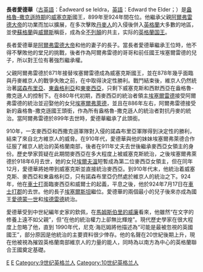 {{NoteTA
|1=zh-cn:埃塞尔斯坦;zh-sg:艾塞斯坦;zh-tw:艾塞斯坦
|2=zh-cn:阿尔弗雷德;zh-hant:阿爾弗雷德;zh-tw:阿佛烈;zh-hk:阿佛列;zh-mo:阿佛列;zh-sg:阿尔弗雷德
|3=zh-cn:麦西亚;zh-tw:默西亞
}}
{{short description|Anglo-Saxon king, son of Alfred the Great}}
{{Infobox royalty
| name = 長者愛德華
| image = Edward the Elder - MS Royal 14 B VI.jpg
| image_size = 250px
| caption = 13世纪描绘爱德华的家谱卷轴的微型肖像
| succession = {{link-en|威塞克斯国王|List of monarchs of Wessex}}
| reign = 899年10月26日{{nbsp}}– 924年7月17日
| coronation = 900年6月8日<br>[[泰晤士河畔金斯頓|泰晤士河畔金斯頓]] 
| predecessor = [[阿爾弗雷德大帝|阿爾弗雷德大帝]]
| successor = [[埃塞尔斯坦|埃塞尔斯坦]]（或[[埃尔夫沃德_(威塞克斯)|埃尔夫沃德]]，有争议）
| house = [[威塞克斯家族|威塞克斯]]
| father = [[阿尔弗雷德大帝|阿尔弗雷德大帝]]
| mother = 艾爾赫斯威斯
| birth_date = {{circa|874年}}
| birth_place =
| death_date = 924年7月17日
| death_place = [[英格兰|英格兰]][[柴郡|柴郡]]法恩登
| place of burial =温彻斯特，后转移至海德修道院
}}

'''長者愛德華'''（[[古英語|古英語]]：Ēadweard se Ieldra，[[英語|英語]]：Edward the Elder；{{bd|約874年||924年|7月17日|Edward the Elder}}）是[[盎格魯-撒克遜英格蘭|盎格魯-撒克遜時期]]的[[威塞克斯|威塞克斯]]國王，899年至924年間在位。他繼承父親[[阿爾弗雷德大帝|阿爾弗雷德大帝]]的功業而加以擴展，在多次擊敗[[丹麥人|丹麥人]]的入侵後併入[[英格蘭|英格蘭]]大多數的地區，並使[[蘇格蘭|蘇格蘭]]與[[威爾斯|威爾斯]]稱臣，成為全[[不列顛|不列顛]]的共主，实际的[[英格蘭国王|英格蘭国王]]。

長者愛德華是[[阿爾弗雷德大帝|阿爾弗雷德大帝]]和他的妻子{{link-en|埃爾斯威斯|Ealhswith}}的長子。當長者愛德華繼承王位時，他不得不擊敗他的堂兄{{link-en|埃塞爾沃爾德|Æthelwold ætheling}}的挑戰，後者作為阿爾弗雷德的哥哥和前任國王埃塞爾雷德的兒子，所以對王位有著強烈繼承權。

父親阿爾弗雷德於871年接替埃塞爾雷德成為威塞克斯國王，並在878年幾乎面臨與丹麥維京人的戰爭失敗之前，在{{link-en|愛丁頓戰役|Battle of Edington}}中取得決定性勝利。戰鬥結束後，維京人仍然統治著[[諾森布里亞王國|諾森布里亞]]、[[東盎格利亞王國|東盎格利亞]]和[[麥西亞王國|東麥西亞]]，只剩下威塞克斯和西默西亞在盎格魯-撒克遜人的控制下。在880年代初期，西麥西亞的統治者領主[[埃塞爾雷德_(麥西亞人的領主)|埃塞爾雷德]]接受阿爾弗雷德的統治並迎娶他的女兒[[埃塞爾弗萊德|埃塞爾弗萊德]]，並且在886年左右，阿爾弗雷德接受新的盎格魯-撒克遜國王頭銜，作為所有盎格魯-撒克遜人的統治者對抗丹麥的統治。當阿爾弗雷德於899年去世時，愛德華繼承了此頭銜。

910年，一支麥西亞和西撒克遜軍隊對入侵的諾森布里亞軍隊得到決定性的勝利，結束了來自北方維京人的威脅。在910年代，愛德華與他的妹妹埃塞爾弗萊德合作征服了維京人統治的英格蘭南部，後者在911年丈夫去世後繼承麥西亞女領主的身份。歷史學家質疑在此期間麥西亞在多大程度上被威塞克斯統治，之後埃塞爾弗萊德於918年6月去世，她的女兒[[埃爾夫溫|埃爾夫溫]]短暫成為第二位麥西亞女領主，但在同年12月，愛德華將她帶到威塞克斯並直接統治麥西亞。到910年代末，他統治着威塞克斯、麥西亞和東盎格利亞，只有諾森布里亞仍然處於維京人的統治之下。924年，他在[[車士打|車士打]]面臨麥西亞和威爾士的起義，平息之後，他於924年7月17日在[[車士打郡|車士打郡]]的{{link-en|法恩登|Farndon, Cheshire}}去世。他的長子[[埃塞爾斯坦|埃塞爾斯坦]]繼位。愛德華的兩個最小的兒子後來亦成為國王[[愛德蒙一世|愛德蒙一世]]和[[埃德雷德|埃德雷德]]統治。

愛德華受到中世紀編年史家的欽佩，在[[馬姆斯伯里的威廉|馬姆斯伯里的威廉]]看來，他雖然“在文字的修養上遠不如父親”，但“在他的統治權力上卻無比輝煌”。現代歷史學家在很大程度上忽略了他，直到 1990年代，尼克·海厄姆將他描述為“可能是最被忽視的英國國王”，部分原因是他統治的主要資料很少倖存。他的名聲在20世紀後期上升，現在他被視為摧毀英格蘭南部維京人的力量的能人，同時為以南方為中心的英格蘭聯合王國奠定基礎。

{{S-start}}
{{S-hou|[[威塞克斯王朝|威塞克斯王朝]]||約874年|924年|7月17日}}
{{S-reg}}
{{S-bef|before=[[阿爾弗雷德大帝|阿爾弗雷德大帝]]}}
{{S-ttl|title={{link-en|威塞克斯国王|List of monarchs of Wessex}}|years=899年10月26日—924年7月17日}}
{{S-aft||after=[[威塞克斯|威塞克斯]]由[[埃爾夫沃德_(威塞克斯)|埃爾夫沃德]]繼承<br>[[麥西亞王国|麥西亞]]由[[埃塞爾斯坦|埃塞爾斯坦]]繼承}}
{{s-end}}

{{威塞克斯君主}}
{{英格兰君主}}

{{Authority control}}
[[Category:威塞克斯君主|E]]
[[Category:盎格魯-撒克遜君主|E]]
[[Category:9世纪英格兰人|Category:9世纪英格兰人]]
[[Category:10世纪英格兰人|Category:10世纪英格兰人]]
